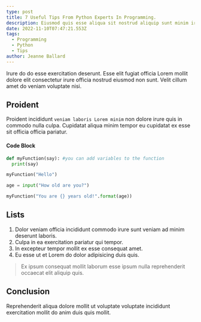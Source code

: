 ```yaml
---
type: post
title: 7 Useful Tips From Python Experts In Programming.
description: Eiusmod quis esse aliqua sit nostrud aliquip sunt minim irure laboris reprehenderit irure ex
date: 2022-11-10T07:47:21.553Z
tags:
  - Programming
  - Python
  - Tips
author: Jeanne Ballard
---
```


Irure do do esse exercitation deserunt. Esse elit fugiat officia Lorem mollit dolore elit consectetur irure officia nostrud eiusmod non sunt. Velit cillum amet do veniam voluptate nisi. 
## Proident

Proident incididunt `veniam laboris Lorem minim` non dolore irure quis in commodo nulla culpa. Cupidatat aliqua minim tempor eu cupidatat ex esse sit officia officia pariatur.

#### Code Block

```python
def myFunction(say): #you can add variables to the function
  print(say)

myFunction("Hello")

age = input("How old are you?")

myFunction("You are {} years old!".format(age))
```

## Lists

1. Dolor veniam officia incididunt commodo irure sunt veniam ad minim deserunt laboris.
2. Culpa in ea exercitation pariatur qui tempor.
3. In excepteur tempor mollit ex esse consequat amet.
4. Eu esse ut et Lorem do dolor adipisicing duis quis.

> Ex ipsum consequat mollit laborum esse ipsum nulla reprehenderit occaecat elit aliquip quis.

## Conclusion

Reprehenderit aliqua dolore mollit ut voluptate voluptate incididunt exercitation mollit do anim duis quis mollit.
